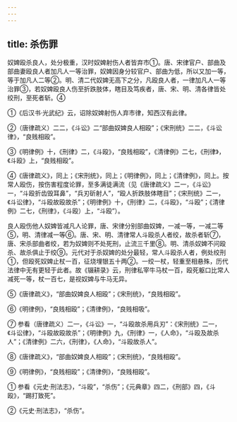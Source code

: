 ```yaml
---
---
---
```

title: 杀伤罪
---



奴婢殴杀良人，处分极重，汉时奴婢射伤人者皆弃市①。唐、宋律官户、部曲及部曲妻殴良人者加凡人一等治罪，奴婢因身分较官户、部曲为低，所以又加一等，等于加凡人二等②。明、清二代奴婢无高下之分，凡殴良人者，一律加凡人一等治罪③，若奴婢殴良人伤至折跌肢体，瞎目及笃疾者，唐、宋、明、清各律皆处绞刑，至死者斩。④

①《后汉书·光武纪》云，诏除奴婢射伤人弃市律，知西汉有此律。

②（唐律疏义）二二，《斗讼》二“部曲奴婢良人相殴”；《宋刑统》二二，《斗讼律》，“良贱相殴”。

③《明律例》十，《刑律》二，《斗殴》，“良贱相殴”，《清律例》二七，《刑律》，《斗殴》上，“良贱相殴”。

④《唐律疏义》，同上；《宋刑统》，同上；《明律例》，同上；《清律例》，同上。按常人殴伤，按伤害程度论罪，至多满徒满流（见《唐律疏义》二一，《斗讼》一，“斗殴折齿毁耳鼻”，“兵刃斫射人”，“殴人折跌肢体瞎目”；《宋刑统》二一，《斗讼律》，“斗殴故殴故杀”；《明律例》十，《刑律》二，《斗殴》，“斗殴”；《清律例》二七，《刑律》，《斗殴）上，“斗殴”）。

良人殴伤他人奴婢皆减凡人论罪，唐、宋律分别部曲奴婢，一减一等，一减二等⑤，明、清律减一等⑥。唐、宋、明、清律常人斗殴杀人者绞，故杀者斩⑦，唐、宋杀部曲者绞，若为奴婢则不处死刑，止流三千里⑧。明、清杀奴婢不问殴杀、故杀俱止于绞⑨。元代对于杀奴婢的处分最轻，常人斗殴杀人者，例处绞刑①，但殴死奴婢止杖一百，征烧埋银五十两②。一绞一杖，轻重至相悬殊，历代法律中无有更轻于此者。故《辍耕录》云，刑律私宰牛马杖一百，殴死躯口比常人减死一等，杖一百七，是视奴婢与牛马无异。

⑤《唐律疏义》，“部曲奴婢良人相殴”；《宋刑统》，“良贱相殴”。

⑥《明律例》，“良贱相殴”；《清律例》，“良贱相吸”。

⑦ 参看（唐律疏义）二一，《斗讼》一，“斗殴故杀用兵刃”：《宋刑统》二一，《斗讼律》，“斗殴故殴故杀”；《明律例》九，《刑律》一，《人命》，“斗殴及故杀人”；《清律例》二六，《刑律》，《人命》，“斗殴故杀人”。

⑧《唐律疏义》，“部曲奴婢良人相殴”；《宋刑统》，“良贱相殴”。

⑨《明律例》，“良贱相殴”；《清律例》，“良贱相殴”。

① 参看《元史·刑法志》，“斗殴”，“杀伤”；《元典章》四二，《刑部》四，《斗殴》，“踢打致死”。

②《元史·刑法志》，“杀伤”。